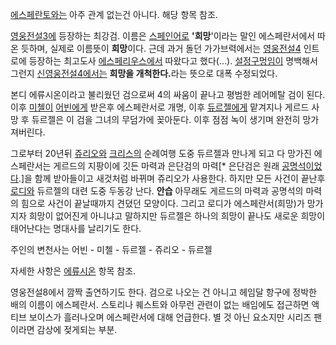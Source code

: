 [[에스페란토]]와는 아주 관계 없는건 아니다. 해당 항목 참조.

[[영웅전설3]]에 등장하는 최강검. 이름은 [[스페인]]어로 ''''희망''''이라는 말인 에스페란서에서 따 온 듯하며, 실제로 이름뜻이 '''희망'''이다. 근데 과거 돌던 가가브력에서는 [[영웅전설4]] 인트로에 등장하는 최고도사 [[에스페리우스]]에서 따왔다고 했다(…). [[설정구멍]]임이 명백해서 그런지 [[신영웅전설4]]에서는 '''희망을 개척한다.'''라는 뜻으로 대폭 수정되었다.

본디 에류시온이라고 불리웠던 검으로써 4의 싸움이 끝나고 평범한 레어메탈 검이 된다. 이후 [[미첼]]이 [[어빈]]에게 받은후 에스페란서로 개명, 이후 [[듀르젤]]에게 맡겨지나 게르드 사망 후 듀르젤은 이 검을 그녀의 무덤가에 꽂아둔다. 이후 점점 녹이 생기며 완전히 망가져버린다.

그로부터 20년뒤 [[쥬리오]]와 [[크리스]]의 순례여행 도중 듀르젤과 만나게 되고 다 망가진 에스페란서는 게르드의 지팡이에 깃든 마력과 은단검의 마력[* 은단검은 원래 [[공명석]]이었다.]을 함께 받아들이고 새것처럼 바뀌며 쥬리오가 사용한다. 하지만 모든 사건이 끝난후 [[로디]]와 듀르젤의 대련 도중 두동강 난다. '''안습''' 아무래도 게르드의 마력과 공명석의 마력의 힘으로 사건이 끝날때까지 견뎠던 모양이다. 그리고 로디가 에스페란서(희망)가 망가지자 희망이 없어진게 아니냐고 말하지만 듀르젤은 하나의 희망이 끝나도 새로운 희망이 태어난다는 명대사를 날리기도 한다.

주인의 변천사는 어빈 - 미첼 - 듀르젤 - 쥬리오 - 듀르젤 

자세한 사항은 [[에류시온]] 항목 참조.

영웅전설8에서 깜짝 출연하기도 한다. 검으로 나오는 건 아니고 헤임달 항구에 정박한 배의 이름이 에스페란서. 스토리나 퀘스트와 아무런 관련이 없는 배임에도 접근하면 액티브 보이스가 흘러나오며 에스페란서에 대해 언급한다. 별 것 아닌 요소지만 시리즈 팬이라면 감상에 젖게되는 부분.
